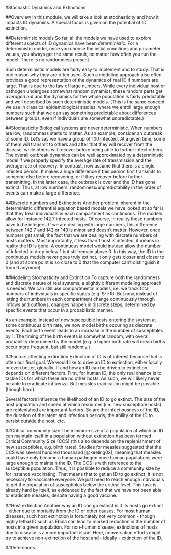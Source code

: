 #Stochastic Dynamics and Extinctions

##Overview
In this module, we will take a look at stochasticity and how it impacts ID dynamics. A special focus is given on the potential of ID extinction.

##Determinisic models
So far, all the models we have used to explore different aspects of ID dynamics have been _deterministic_. For a deterministic model, once you choose the initial conditions and parameter values, you always get the same result, no matter how often you run the model. There is no randomness present.

Such deterministic models are fairly easy to implement and to study. That is one reason why they are often used. Such a modeling approach also often provides a good representation of the dynamics of real ID if numbers are large. That is due to the law of large numbers. While every individual host or pathogen undergoes somewhat random dynamics, these random parts get _averaged out_ and the dynamics for the whole population is fairly predictable and well described by such deterministic models. (This is the same concept we use in classical epidemiological studies, where we enroll large enough numbers such that we can say something predictable about differences between groups, even if individuals are somewhat unpredictable.)


##Stochasticity
Biological systems are never deterministic. When numbers are low, randomness starts to matter. As an example, consider an outbreak of some ID. Let's say we have a group of 100 infected. At a given time, some of them will transmit to others and after that they will recover from the disease, while others will recover before being able to further infect others. The overall outbreak dynamics can be well approximated by a deterministic model if we properly specify the average rate of transmission and the average rate of recovery. In contrast, now assume that there is a single infected person. It makes a huge difference if this person first transmits to someone else before recovering, or if they recover before further transmitting. In the latter case, the outbreak is over and the ID has gone extinct. Thus, at low numbers, randomness/unpredictability in the order of events can make a large difference. 


##Discrete numbers and Extinctions
Another problem inherent in the deterministic differential equation based models we have looked at so far is that they treat individuals in each compartment as continuous. The models allow for instance 142.7 infected hosts. Of course, in reality those numbers have to be integers. If we are dealing with large numbers, this difference between 142.7 and 142 or 143 is minor and doesn't matter. However, once numbers get small, the fact that we are dealing with discrete numbers of hosts matters. Most importantly, if less than 1 host is infected, it means in reality the ID is gone. A continuous model would instead allow the number of infected to drop below 1 but still remain above 0. In this way, the ID in the continuous models never goes truly extinct, it only gets closer and closer to 0 (and at some point is so close to 0 that the computer can't distinguish it from 0 anymore).

##Modeling Stochasticity and Extinction
To capture both the randomness and discrete nature of real systems, a slightly different modeling approach is needed. We can still use compartmental models, i.e. we track total numbers of individuals in specific states (e.g. S-I-R). But now, instead of letting the numbers in each compartment change continuously through inflows and outflows, changes happen in discrete steps, determined by specific events that occur in a probabilistic manner. 

As an example, instead of new susceptible hosts entering the system at some continuous birth rate, we now model births occuring as discrete events. Each birth event leads to an increase in the number of susceptibles by 1. 
The timing of the birth events is somewhat random, with overall probability determined by the model (e.g. a higher birth rate will mean births occur more frequent, but still randomly.)


##Factors affecting extinction
Extinction of ID is of interest because that is often our final goal. We would like to drive an ID to extinction, either locally or even better, globally. If and how an ID can be driven to extinction depends on different factors. First, for human ID, the only real chance is to tackle IDs for which there are no other hosts. As such, we will likely never be able to eradicate influenza. But measles eradication might be possible (though hard).

Several factors influence the likelihood of an ID to go extinct. The size of the host population and speed at which resources (i.e. new susceptible hosts) are replenished are important factors. So are the infectiousness of the ID, the duration of the latent and infectious periods, the ability of the ID to persist outside the host, etc.


##Critical community size
The minimum size of a population at which an ID can maintain itself in a population without extinction has been termed Critical Community Size (CCS) (this also depends on the replenishment of new susceptibles, e.g. birth rates). Studies for measles suggested that the CCS was several hundred thoushand [@keeling02], meaning that measles could have only become a human pathogen once human populations were large enough to maintain the ID. The CCS is with reference to the susceptible population. Thus, it is possible to reduce a community size by for instance vaccinating. That means that to get an ID to go extinct, it is not necessary to vaccinate everyone. We just need to reach enough individuals to get the population of susceptibles below the critical level. This task is already hard by itself, as evidenced by the fact that we have not been able to eradicate measles, despite having a good vaccine.


##Host extinction
Another way an ID can go extinct is if its hosts go extinct - either due to mortality from the ID or other causes. 
For most human diseases, such host extinction is fortunately not very common - though highly lethal ID such as Ebola can lead to marked reduction in the number of hosts in a given population. For non-human disease, extinctions of hosts due to disease is a more important issue. Here, conversation efforts might try to achieve non-extinction of the host and - ideally - extinction of the ID.


##References

